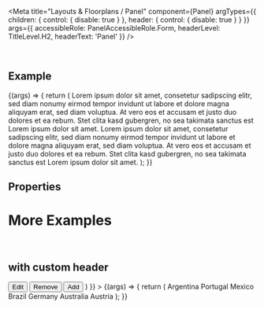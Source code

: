 
<Meta
  title="Layouts & Floorplans / Panel"
  component={Panel}
  argTypes={{
    children: { control: { disable: true } },
    header: { control: { disable: true } }
  }}
  args={{
    accessibleRole: PanelAccessibleRole.Form,
    headerLevel: TitleLevel.H2,
    headerText: 'Panel'
  }}
/>

<DocsHeader />

<br />

## Example

<Canvas>
  <Story name="Default">
    {(args) => {
      return (
        <Panel {...args}>
          <Title level={TitleLevel.H3}>Basic Panel</Title>
          <Text>
            Lorem ipsum dolor sit amet, consetetur sadipscing elitr, sed diam nonumy eirmod tempor invidunt ut labore et
            dolore magna aliquyam erat, sed diam voluptua. At vero eos et accusam et justo duo dolores et ea rebum. Stet
            clita kasd gubergren, no sea takimata sanctus est Lorem ipsum dolor sit amet. Lorem ipsum dolor sit amet,
            consetetur sadipscing elitr, sed diam nonumy eirmod tempor invidunt ut labore et dolore magna aliquyam erat,
            sed diam voluptua. At vero eos et accusam et justo duo dolores et ea rebum. Stet clita kasd gubergren, no
            sea takimata sanctus est Lorem ipsum dolor sit amet.
          </Text>
        </Panel>
      );
    }}
  </Story>
</Canvas>

## Properties

<ArgsTableWithNote story="Default" />

# More Examples

<br />

## with custom header

<Canvas>
  <Story
    name="with custom header"
    args={{
      collapsed: true,
      header: (
        <Toolbar>
          <Title level={TitleLevel.H2}>Countries</Title>
          <ToolbarSpacer />
          <Button>Edit</Button>
          <Button design={ButtonDesign.Negative}>Remove</Button>
          <Button design={ButtonDesign.Emphasized}>Add</Button>
        </Toolbar>
      )
    }}
  >
    {(args) => {
      return (
        <Panel {...args}>
          <List>
            <StandardListItem description="Language: Spanish">Argentina</StandardListItem>
            <StandardListItem description="Language: Portuguese">Portugal</StandardListItem>
            <StandardListItem description="Language: Spanish">Mexico</StandardListItem>
            <StandardListItem description="Language: Portuguese">Brazil</StandardListItem>
            <StandardListItem description="Language: German">Germany</StandardListItem>
            <StandardListItem description="Language: English">Australia</StandardListItem>
            <StandardListItem description="Language: German">Austria</StandardListItem>
          </List>
        </Panel>
      );
    }}
  </Story>
</Canvas>

<Footer />
